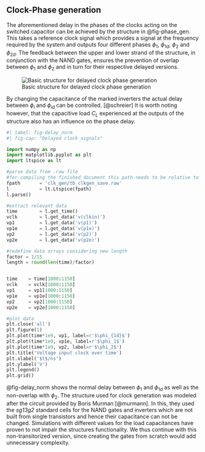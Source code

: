 ## Clock-Phase generation

The aforementioned delay in the phases of the clocks acting on the switched capacitor can be achieved by the structure
in @fig-phase_gen. This takes a reference clock signal which provides a signal at the frequency required by the system
and outputs four different phases $\phi_1$, $\phi_{1d}$, $\phi_2$ and $\phi_{2d}$. The feedback between the upper and
lower strand of the structure, in conjunction with the NAND gates, ensures the prevention of overlap between $\phi_1$
and $\phi_2$ and in turn for their respective delayed versions.

![Basic structure for delayed clock phase generation](../../figures/clk_gen/schem_clock_generation.svg){#fig-phase_gen}

By changing the capacitance of the marked inverters the actual delay between $\phi_i$ and $\phi_{id}$ can be controlled.
[@schreier] It is worth noting however, that the capacitive load $C_L$ experienced at the outputs of the structure also
has an influence on the phase delay.

```python
#| label: fig-delay_norm
#| fig-cap: "Delayed clock signals"

import numpy as np
import matplotlib.pyplot as plt
import ltspice as lt

#parse data from .raw file
#for compiling the finished document this path needs to be relative to "report_grp4.qmd"
fpath       = 'clk_gen/tb_clkgen_save.raw'
l           = lt.Ltspice(fpath)
l.parse()

#extract relevant data
time        = l.get_time()
vclk        = l.get_data('v(clkin)')
vp1         = l.get_data('v(p1)')
vp1e        = l.get_data('v(p1e)')
vp2         = l.get_data('v(p2)')
vp2e        = l.get_data('v(p2e)')

#redefine data arrays considering new length
factor = 1/15
length = round(len(time)/factor)


time    = time[1000:1150]
vclk    = vclk[1000:1150]
vp1     = vp1[1000:1150]
vp1e    = vp1e[1000:1150]
vp2     = vp2[1000:1150]
vp2e    = vp2e[1000:1150]

#plot data
plt.close('all')
plt.figure(1)
plt.plot(time*1e9, vp1, label=r'$\phi_{1d}$')
plt.plot(time*1e9, vp1e, label=r'$\phi_1$')
plt.plot(time*1e9, vp2, label=r'$\phi_2$')
plt.title('Voltage input clock over time')
plt.xlabel('$t$/ns')
plt.ylabel('V')
plt.legend()
plt.grid()
```

@fig-delay_norm shows the normal delay between $\phi_1$ and $\phi_{1d}$ as well as the non-overlap with $\phi_2$. 
The structure used for clock generation was modeled after the circuit provided by Boris Murman [@murmann]. In this, 
they used the *sg13g2* standard cells for the NAND gates and inverters which are not built from single transistors and 
hence their capacitance can not be changed. Simulations with different values for the load capacitances have proven to
not impair the structures functionality. We thus continue with this non-transitorized version, since creating the gates
from scratch would add unnecessary complexity.

